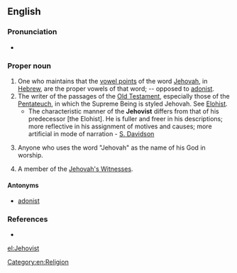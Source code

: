 ==English==
{{wikipedia}}

===Pronunciation===
* {{IPA|/dʒəˈhoʊvɨst/|lang=en}}

===Proper noun===
{{en-proper noun}}

# One who maintains that the [[vowel point]]s of the word [[Jehovah]], in [[Hebrew]], are the proper vowels of that word; -- opposed to [[adonist]].
# The writer of the passages of the [[Old Testament]], especially those of the [[Pentateuch]], in which the Supreme Being is styled Jehovah. See [[Elohist]].
#* The characteristic manner of the '''Jehovist''' differs from that of his predecessor [the Elohist]. He is fuller and freer in his descriptions; more reflective in his assignment of motives and causes; more artificial in mode of narration - [[S. Davidson]]
# {{context|by extension}} Anyone who uses the word "Jehovah" as the name of his God in worship.
# {{pejorative}} A member of the [[Jehovah's Witnesses]].

====Antonyms====
* [[adonist]]

===References===
* {{R:Webster 1913}}

[[Category:en:Religion]]

[[el:Jehovist]]